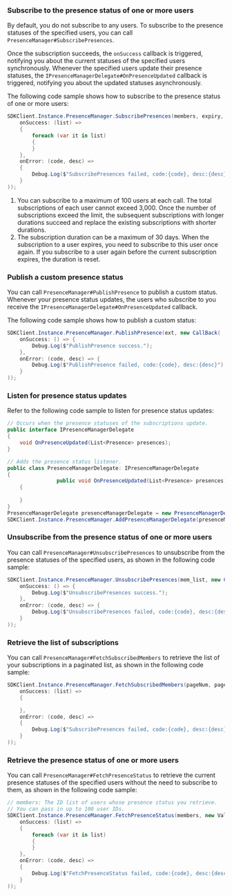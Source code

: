 <PlatformWrapper platform="windows">

### Subscribe to the presence status of one or more users

By default, you do not subscribe to any users. To subscribe to the presence statuses of the specified users, you can call `PresenceManager#SubscribePresences`.

Once the subscription succeeds, the `onSuccess` callback is triggered, notifying you about the current statuses of the specified users synchronously. Whenever the specified users update their presence statuses, the `IPresenceManagerDelegate#OnPresenceUpdated` callback is triggered, notifying you about the updated statuses asynchronously.

The following code sample shows how to subscribe to the presence status of one or more users:

```csharp
SDKClient.Instance.PresenceManager.SubscribePresences(members, expiry, new ValueCallBack<List<Presence>>(
    onSuccess: (list) =>
    {
        foreach (var it in list)
        {
        }
    },
    onError: (code, desc) =>
    {
        Debug.Log($"SubscribePresences failed, code:{code}, desc:{desc}");
    }
));
```

<div class="alert info"><ol><li>You can subscribe to a maximum of 100 users at each call. The total subscriptions of each user cannot exceed 3,000. Once the number of subscriptions exceed the limit, the subsequent subscriptions with longer durations succeed and replace the existing subscriptions with shorter durations.</li><li>The subscription duration can be a maximum of 30 days. When the subscription to a user expires, you need to subscribe to this user once again. If you subscribe to a user again before the current subscription expires, the duration is reset.</li></ol></div>


### Publish a custom presence status

You can call `PresenceManager#PublishPresence` to publish a custom status. Whenever your presence status updates, the users who subscribe to you receive the `IPresenceManagerDelegate#OnPresenceUpdated` callback.

The following code sample shows how to publish a custom status:

```csharp
SDKClient.Instance.PresenceManager.PublishPresence(ext, new CallBack(
    onSuccess: () => {
        Debug.Log($"PublishPresence success.");
    },
    onError: (code, desc) => {
        Debug.Log($"PublishPresence failed, code:{code}, desc:{desc}");
    }
));
```


### Listen for presence status updates

Refer to the following code sample to listen for presence status updates:

```csharp
// Occurs when the presence statuses of the subscriptions update.
public interface IPresenceManagerDelegate
{
    void OnPresenceUpdated(List<Presence> presences);
}

// Adds the presence status listener.
public class PresenceManagerDelegate: IPresenceManagerDelegate
{
                public void OnPresenceUpdated(List<Presence> presences)
    {
        
    }
}
PresenceManagerDelegate presenceManagerDelegate = new PresenceManagerDelegate();
SDKClient.Instance.PresenceManager.AddPresenceManagerDelegate(presenceManagerDelegate);
```


### Unsubscribe from the presence status of one or more users

You can call `PresenceManager#UnsubscribePresences` to unsubscribe from the presence statuses of the specified users, as shown in the following code sample:

```csharp
SDKClient.Instance.PresenceManager.UnsubscribePresences(mem_list, new CallBack(
    onSuccess: () => {
        Debug.Log($"UnsubscribePresences success.");
    },
    onError: (code, desc) => {
        Debug.Log($"UnsubscribePresences failed, code:{code}, desc:{desc}");
    }
));
```


### Retrieve the list of subscriptions

You can call `PresenceManager#FetchSubscribedMembers` to retrieve the list of your subscriptions in a paginated list, as shown in the following code sample:

```csharp
SDKClient.Instance.PresenceManager.FetchSubscribedMembers(pageNum, pageSize, new ValueCallBack<List<string>>(
    onSuccess: (list) =>
    {

    },
    onError: (code, desc) =>
    {
        Debug.Log($"SubscribePresences failed, code:{code}, desc:{desc}");
    }
));
```

### Retrieve the presence status of one or more users

You can call `PresenceManager#FetchPresenceStatus` to retrieve the current presence statuses of the specified users without the need to subscribe to them, as shown in the following code sample:

```csharp
// members: The ID list of users whose presence status you retrieve.
// You can pass in up to 100 user IDs.
SDKClient.Instance.PresenceManager.FetchPresenceStatus(members, new ValueCallBack<List<Presence>>(
    onSuccess: (list) =>
    {
        foreach (var it in list)
        {
        }
    },
    onError: (code, desc) =>
    {
        Debug.Log($"FetchPresenceStatus failed, code:{code}, desc:{desc}");
    }
));
```

</PlatformWrapper>